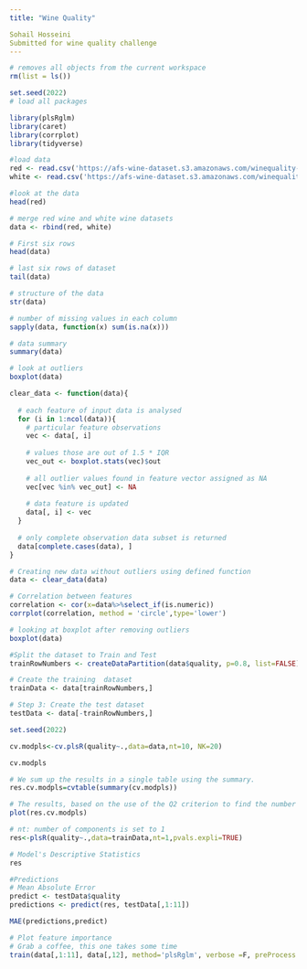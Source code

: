 ```yaml
---
title: "Wine Quality"

Sohail Hosseini
Submitted for wine quality challenge
---
```


```r

# removes all objects from the current workspace
rm(list = ls())

set.seed(2022)
# load all packages

library(plsRglm)
library(caret)
library(corrplot)
library(tidyverse)
```


```r
#load data
red <- read.csv('https://afs-wine-dataset.s3.amazonaws.com/winequality-red.csv', sep=';')
white <- read.csv('https://afs-wine-dataset.s3.amazonaws.com/winequality-white.csv', sep =';')
```

```r
#look at the data
head(red)
```



```r

# merge red wine and white wine datasets
data <- rbind(red, white)
```



```r
# First six rows
head(data)

```

```r
# last six rows of dataset
tail(data)
```

```r
# structure of the data
str(data)
```

```r
# number of missing values in each column
sapply(data, function(x) sum(is.na(x)))
```

```r
# data summary
summary(data)
```
```r
# look at outliers
boxplot(data)
```
```r
clear_data <- function(data){
  
  # each feature of input data is analysed
  for (i in 1:ncol(data)){
    # particular feature observations
    vec <- data[, i]
    
    # values those are out of 1.5 * IQR
    vec_out <- boxplot.stats(vec)$out
    
    # all outlier values found in feature vector assigned as NA
    vec[vec %in% vec_out] <- NA
    
    # data feature is updated
    data[, i] <- vec
  }
  
  # only complete observation data subset is returned
  data[complete.cases(data), ]
}

# Creating new data without outliers using defined function
data <- clear_data(data)
```

```r
# Correlation between features
correlation <- cor(x=data%>%select_if(is.numeric))
corrplot(correlation, method = 'circle',type='lower')

```

```r
# looking at boxplot after removing outliers
boxplot(data)
```


```r
#Split the dataset to Train and Test
trainRowNumbers <- createDataPartition(data$quality, p=0.8, list=FALSE)

# Create the training  dataset
trainData <- data[trainRowNumbers,]

# Step 3: Create the test dataset
testData <- data[-trainRowNumbers,]

```

```r
set.seed(2022)

cv.modpls<-cv.plsR(quality~.,data=data,nt=10, NK=20)
```


```r
cv.modpls
```


```r
# We sum up the results in a single table using the summary.
res.cv.modpls=cvtable(summary(cv.modpls))
```


```r
# The results, based on the use of the Q2 criterion to find the number of components
plot(res.cv.modpls)
```











```r
# nt: number of components is set to 1
res<-plsR(quality~.,data=trainData,nt=1,pvals.expli=TRUE)
```
```r
# Model's Descriptive Statistics
res
```



```r
#Predictions
# Mean Absolute Error
predict <- testData$quality
predictions <- predict(res, testData[,1:11])

MAE(predictions,predict)
```


```r
# Plot feature importance
# Grab a coffee, this one takes some time
train(data[,1:11], data[,12], method='plsRglm', verbose =F, preProcess = c("center","scale")) %>% varImp() %>% plot()
```




























































